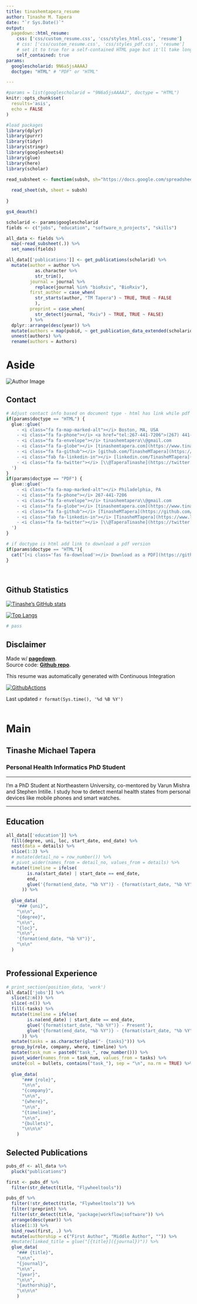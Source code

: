```yaml
---
title: tinashemtapera_resume
author: Tinashe M. Tapera
date: "`r Sys.Date()`"
output:
  pagedown::html_resume:
    css: ['css/custom_resume.css', 'css/styles_html.css', 'resume']
    # css: ['css/custom_resume.css', 'css/styles_pdf.css', 'resume']
    # set it to true for a self-contained HTML page but it'll take longer to render
    self_contained: true
params:
  googlescholarid: 9N6a5jsAAAAJ
  doctype: "HTML" # "PDF" or "HTML" 

---
```


```r
#params = list(googlescholarid = "9N6a5jsAAAAJ", doctype = "HTML")
knitr::opts_chunk$set(
  results='asis', 
  echo = FALSE
)

#load packages
library(dplyr)
library(purrr)
library(tidyr)
library(stringr)
library(googlesheets4)
library(glue)
library(here)
library(scholar)

read_subsheet <- function(subsh, sh="https://docs.google.com/spreadsheets/d/1yLCNgRFi0AezvyTT2Uaof2FKzNImuy2_xIlGKn77TNw/edit?usp=sharing"){
  
  read_sheet(sh, sheet = subsh)
  
}

gs4_deauth()

scholarid <- params$googlescholarid
fields <- c("jobs", "education", "software_n_projects", "skills")

all_data <- fields %>%
  map(~read_subsheet(.)) %>%
  set_names(fields)

all_data[['publications']] <- get_publications(scholarid) %>% 
  mutate(author = author %>% 
           as.character %>%
           str_trim(),
         journal = journal %>% 
           replace(journal %in% "bioRxiv", "BioRxiv"), 
         first_author = case_when(
           str_starts(author, "TM Tapera") ~ TRUE, TRUE ~ FALSE
           ),
         preprint = case_when(
           str_detect(journal, "Rxiv") ~ TRUE, TRUE ~ FALSE)
         ) %>% 
  dplyr::arrange(desc(year)) %>%
  mutate(authors = map(pubid, ~ get_publication_data_extended(scholarid, .x))) %>%
  unnest(authors) %>%
  rename(authors = Authors)


```

Aside
================================================================================

<img src="DSC_0526.JPG" alt="Author Image" class="img-circle text-center headshot">
<!--![Tinashe M. Tapera](avatar.png){width=50% class="center"}-->

Contact {#contact}
--------------------------------------------------------------------------------

```r
# Adjust contact info based on document type - html has link while pdf does not
if(params$doctype == "HTML") {
  glue::glue('
    - <i class="fa fa-map-marked-alt"></i> Boston, MA, USA
    - <i class="fa fa-phone"></i> <a href="tel:267-441-7206">(267) 441-7206</a>
    - <i class="fa fa-envelope"></i> tinashemtapera\\@gmail.com
    - <i class="fa fa-globe"></i> [tinashemtapera.com](https://www.tinashemtapera.com)
    - <i class="fa fa-github"></i> [github.com/TinasheMTapera](https://github.com/TinasheMTapera)
    - <i class="fab fa-linkedin-in"></i> [linkedin.com/TinasheMTapera](https://www.linkedin.com/in/TinasheMTapera/)
    - <i class="fa fa-twitter"></i> [\\@TaperaTinashe](https://twitter.com/TaperaTinashe)
  ')
} 
if(params$doctype == "PDF") {
  glue::glue('
    - <i class="fa fa-map-marked-alt"></i> Philadelphia, PA
    - <i class="fa fa-phone"></i> 267-441-7206
    - <i class="fa fa-envelope"></i> tinashemtapera\\@gmail.com
    - <i class="fa fa-globe"></i> [tinashemtapera.com](https://www.tinashemtapera.com)
    - <i class="fa fa-github"></i> [TinasheMTapera](https://github.com/TinasheMTapera)
    - <i class="fab fa-linkedin-in"></i> [TinasheMTapera](https://www.linkedin.com/in/TinasheMTapera/)
    - <i class="fa fa-twitter"></i> [\\@TaperaTinashe](https://twitter.com/TaperaTinashe)
  ')
}
```



```r
# if doctype is html add link to download a pdf version
if(params$doctype == "HTML"){
  cat("[<i class='fas fa-download'></i> Download as a PDF](https://github.com/TinasheMTapera/ReproducibleResumeCV/blob/main/one_page_resume/one_page_resume_pagedown.pdf)")
}
```

<br>


Github Statistics {#stats}
--------------------------------------------------------------------------------


<!-- credit to https://github.com/anuraghazra/github-readme-stats -->

[![Tinashe's GitHub stats](https://github-readme-stats.vercel.app/api?username=tinashemtapera&theme=prussian&?count_private=true&hide=javascript,html,css,Jupyter\ Notebook,OpenEdge\ ABL)](https://github.com/tinashemtapera)

[![Top Langs](https://github-readme-stats.vercel.app/api/top-langs/?username=tinashemtapera&theme=prussian&show_icons=true&hide=javascript,html,css,Jupyter\ Notebook,OpenEdge\ ABL)](https://github.com/tinashemtapera)


```r
# pass
```


Disclaimer {#disclaimer}
--------------------------------------------------------------------------------

Made w/ [**pagedown**](https://github.com/rstudio/pagedown).   
Source code: [**Github repo**](https://github.com/tinashemtapera/ReproducibleResumeCV).

This resume was automatically generated with Continuous Integration

[![GithubActions](https://github.com/TinasheMTapera/ReproducibleResumeCV/actions/workflows/render-rmarkdown.yaml/badge.svg)](https://github.com/TinasheMTapera/ReproducibleResumeCV/actions/workflows/render-rmarkdown.yaml)

Last updated `r format(Sys.time(), '%d %B %Y')`
<br>
<br>


Main
================================================================================


Tinashe Michael Tapera {#title}
--------------------------------------------------------------------------------


### Personal Health Informatics PhD Student


--------------------------------------------------------------------------------

I’m a PhD Student at Northeastern University, co-mentored by Varun Mishra and Stephen Intille. I study how to detect mental health states from personal devices like mobile phones and smart watches.


--------------------------------------------------------------------------------

Education {data-icon=graduation-cap}
--------------------------------------------------------------------------------

```r
all_data[['education']] %>%
  fill(degree, uni, loc, start_date, end_date) %>%
  nest(data = details) %>%
  slice(1:3) %>%
  # mutate(detail_no = row_number()) %>%
  # pivot_wider(names_from = detail_no, values_from = details) %>%
  mutate(timeline = ifelse(
        is.na(start_date) | start_date == end_date,
        end,
        glue('{format(end_date, "%b %Y")} - {format(start_date, "%b %Y")}')
      )) %>%
  
  glue_data(
    "### {uni}",
    "\n\n",
    "{degree}",
    "\n\n",
    "{loc}",
    "\n\n",
    '{format(end_date, "%b %Y")}',
    "\n\n"
  )
  
```



Professional Experience {data-icon=suitcase}
--------------------------------------------------------------------------------

```r
# print_section(position_data, 'work')
all_data[['jobs']] %>%
  slice(2:n()) %>%
  slice(-n()) %>%
  fill(-tasks) %>%
  mutate(timeline = ifelse(
        is.na(end_date) | start_date == end_date,
        glue('{format(start_date, "%b %Y")} - Present'),
        glue('{format(end_date, "%b %Y")} - {format(start_date, "%b %Y")}')
      )) %>%
  mutate(tasks = as.character(glue("- {tasks}"))) %>%
  group_by(role, company, where, timeline) %>%
  mutate(task_num = paste0("task_", row_number())) %>%
  pivot_wider(names_from = task_num, values_from = tasks) %>%
  unite(col = bullets, contains("task_"), sep = "\n", na.rm = TRUE) %>%
  
  glue_data(
      "### {role}",
      "\n\n",
      "{company}",
      "\n\n",
      "{where}",
      "\n\n",
      "{timeline}", 
      "\n\n",
      "{bullets}",
      "\n\n\n"
    )
```

Selected Publications {data-icon=book data-concise=true}
--------------------------------------------------------------------------------

```r
pubs_df <- all_data %>%
  pluck("publications")

first <- pubs_df %>%
  filter(str_detect(title, "Flywheeltools"))

pubs_df %>%
  filter(!str_detect(title, "Flywheeltools")) %>%
  filter(!preprint) %>%
  filter(str_detect(title, "package|workflow|software")) %>%
  arrange(desc(year)) %>%
  slice(1:3) %>%
  bind_rows(first, .) %>%
  mutate(authorship = c("First Author", "Middle Author", "")) %>%
  #mutate(linked_title = glue("[{title}]({journal})")) %>%
  glue_data(
    "### {title}",
    "\n\n",
    "{journal}",
    "\n\n",
    "{year}",
    "\n\n",
    "{authorship}",
    "\n\n\n"
    )
```

